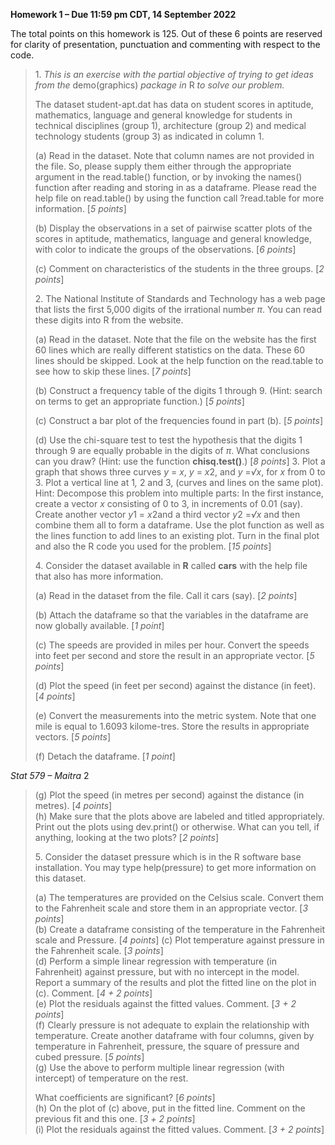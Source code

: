 **Homework 1 -- Due 11:59 pm CDT, 14 September 2022**

The total points on this homework is 125. Out of these 6 points are
reserved for clarity of presentation, punctuation and commenting with
respect to the code.

> 1\. *This is an exercise with the partial objective of trying to get
> ideas from the* demo(graphics) *package* *in* R *to solve our
> problem.*
>
> The dataset student-apt.dat has data on student scores in aptitude,
> mathematics, language and general knowledge for students in technical
> disciplines (group 1), architecture (group 2) and medical technology
> students (group 3) as indicated in column 1.
>
> \(a\) Read in the dataset. Note that column names are not provided in
> the file. So, please supply them either through the appropriate
> argument in the read.table() function, or by invoking the names()
> function after reading and storing in as a dataframe. Please read the
> help file on read.table() by using the function call ?read.table for
> more information. \[*5 points*\]
>
> \(b\) Display the observations in a set of pairwise scatter plots of
> the scores in aptitude, mathematics, language and general knowledge,
> with color to indicate the groups of the observations. \[*6 points*\]
>
> \(c\) Comment on characteristics of the students in the three groups.
> \[*2 points*\]
>
> 2\. The National Institute of Standards and Technology has a web page
> that lists the first 5,000 digits of the irrational number *π*. You
> can read these digits into R from the website.
>
> \(a\) Read in the dataset. Note that the file on the website has the
> first 60 lines which are really different statistics on the data.
> These 60 lines should be skipped. Look at the help function on the
> read.table to see how to skip these lines. \[*7 points*\]
>
> \(b\) Construct a frequency table of the digits 1 through 9. (Hint:
> search on terms to get an appropriate function.) \[*5 points*\]
>
> \(c\) Construct a bar plot of the frequencies found in part (b). \[*5
> points*\]
>
> \(d\) Use the chi-square test to test the hypothesis that the digits 1
> through 9 are equally probable in the digits of *π*. What conclusions
> can you draw? (Hint: use the function **chisq.test()**.) \[*8
> points*\] 3. Plot a graph that shows three curves *y* = *x*, *y* =
> *x*2, and *y* =*√x*, for *x* from 0 to 3. Plot a vertical line at 1*,*
> 2 and 3, (curves and lines on the same plot). Hint: Decompose this
> problem into multiple parts: In the first instance, create a vector
> *x* consisting of 0 to 3, in increments of 0.01 (say). Create another
> vector *y*1 = *x*2and a third vector *y*2 =*√x* and then combine them
> all to form a dataframe. Use the plot function as well as the lines
> function to add lines to an existing plot. Turn in the final plot and
> also the R code you used for the problem. \[*15 points*\]
>
> 4\. Consider the dataset available in **R** called **cars** with the
> help file that also has more information.
>
> \(a\) Read in the dataset from the file. Call it cars (say). \[*2
> points*\]
>
> \(b\) Attach the dataframe so that the variables in the dataframe are
> now globally available. \[*1 point*\]
>
> \(c\) The speeds are provided in miles per hour. Convert the speeds
> into feet per second and store the result in an appropriate vector.
> \[*5 points*\]
>
> \(d\) Plot the speed (in feet per second) against the distance (in
> feet). \[*4 points*\]
>
> \(e\) Convert the measurements into the metric system. Note that one
> mile is equal to 1.6093 kilome-tres. Store the results in appropriate
> vectors. \[*5 points*\]
>
> \(f\) Detach the dataframe. \[*1 point*\]

*Stat 579 -- Maitra* 2

> \(g\) Plot the speed (in metres per second) against the distance (in
> metres). \[*4 points*\]\
> (h) Make sure that the plots above are labeled and titled
> appropriately. Print out the plots using dev.print() or otherwise.
> What can you tell, if anything, looking at the two plots? \[*2
> points*\]
>
> 5\. Consider the dataset pressure which is in the R software base
> installation. You may type help(pressure) to get more information on
> this dataset.
>
> \(a\) The temperatures are provided on the Celsius scale. Convert them
> to the Fahrenheit scale and store them in an appropriate vector. \[*3
> points*\]\
> (b) Create a dataframe consisting of the temperature in the Fahrenheit
> scale and Pressure. \[*4 points*\] (c) Plot temperature against
> pressure in the Fahrenheit scale. \[*3 points*\]\
> (d) Perform a simple linear regression with temperature (in
> Fahrenheit) against pressure, but with no intercept in the model.
> Report a summary of the results and plot the fitted line on the plot
> in (c). Comment. \[*4 + 2 points*\]\
> (e) Plot the residuals against the fitted values. Comment. \[*3 + 2
> points*\]\
> (f) Clearly pressure is not adequate to explain the relationship with
> temperature. Create another dataframe with four columns, given by
> temperature in Fahrenheit, pressure, the square of pressure and cubed
> pressure. \[*5 points*\]\
> (g) Use the above to perform multiple linear regression (with
> intercept) of temperature on the rest.
>
> What coefficients are significant? \[*6 points*\]\
> (h) On the plot of (c) above, put in the fitted line. Comment on the
> previous fit and this one. \[*3 +* *2 points*\]\
> (i) Plot the residuals against the fitted values. Comment. \[*3 + 2
> points*\]
